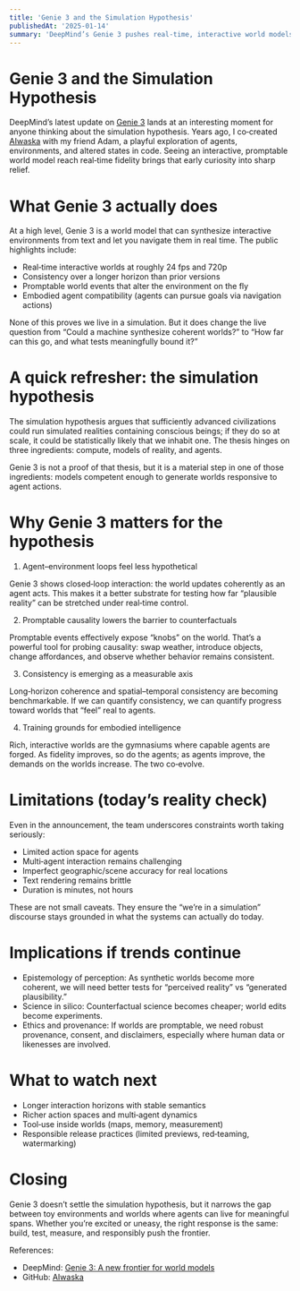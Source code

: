 ```yaml
---
title: 'Genie 3 and the Simulation Hypothesis'
publishedAt: '2025-01-14'
summary: 'DeepMind’s Genie 3 pushes real‑time, interactive world models. Here’s why it reopens the simulation hypothesis conversation, and what it means for synthetic realities.'
---
```


# Genie 3 and the Simulation Hypothesis

DeepMind’s latest update on <a href="https://deepmind.google/discover/blog/genie-3-a-new-frontier-for-world-models/" target="_blank" rel="noopener noreferrer">Genie 3</a> lands at an interesting moment for anyone thinking about the simulation hypothesis. Years ago, I co‑created <a href="https://github.com/adamcohenhillel/AIwaska" target="_blank" rel="noopener noreferrer">AIwaska</a> with my friend Adam, a playful exploration of agents, environments, and altered states in code. Seeing an interactive, promptable world model reach real‑time fidelity brings that early curiosity into sharp relief.

# What Genie 3 actually does

At a high level, Genie 3 is a world model that can synthesize interactive environments from text and let you navigate them in real time. The public highlights include:

- Real‑time interactive worlds at roughly 24 fps and 720p
- Consistency over a longer horizon than prior versions
- Promptable world events that alter the environment on the fly
- Embodied agent compatibility (agents can pursue goals via navigation actions)

None of this proves we live in a simulation. But it does change the live question from “Could a machine synthesize coherent worlds?” to “How far can this go, and what tests meaningfully bound it?”

# A quick refresher: the simulation hypothesis

The simulation hypothesis argues that sufficiently advanced civilizations could run simulated realities containing conscious beings; if they do so at scale, it could be statistically likely that we inhabit one. The thesis hinges on three ingredients: compute, models of reality, and agents.

Genie 3 is not a proof of that thesis, but it is a material step in one of those ingredients: models competent enough to generate worlds responsive to agent actions.

# Why Genie 3 matters for the hypothesis

1) Agent–environment loops feel less hypothetical

Genie 3 shows closed‑loop interaction: the world updates coherently as an agent acts. This makes it a better substrate for testing how far “plausible reality” can be stretched under real‑time control.

2) Promptable causality lowers the barrier to counterfactuals

Promptable events effectively expose “knobs” on the world. That’s a powerful tool for probing causality: swap weather, introduce objects, change affordances, and observe whether behavior remains consistent.

3) Consistency is emerging as a measurable axis

Long‑horizon coherence and spatial–temporal consistency are becoming benchmarkable. If we can quantify consistency, we can quantify progress toward worlds that “feel” real to agents.

4) Training grounds for embodied intelligence

Rich, interactive worlds are the gymnasiums where capable agents are forged. As fidelity improves, so do the agents; as agents improve, the demands on the worlds increase. The two co‑evolve.

# Limitations (today’s reality check)

Even in the announcement, the team underscores constraints worth taking seriously:

- Limited action space for agents
- Multi‑agent interaction remains challenging
- Imperfect geographic/scene accuracy for real locations
- Text rendering remains brittle
- Duration is minutes, not hours

These are not small caveats. They ensure the “we’re in a simulation” discourse stays grounded in what the systems can actually do today.

# Implications if trends continue

- Epistemology of perception: As synthetic worlds become more coherent, we will need better tests for “perceived reality” vs “generated plausibility.”
- Science in silico: Counterfactual science becomes cheaper; world edits become experiments.
- Ethics and provenance: If worlds are promptable, we need robust provenance, consent, and disclaimers, especially where human data or likenesses are involved.

# What to watch next

- Longer interaction horizons with stable semantics
- Richer action spaces and multi‑agent dynamics
- Tool‑use inside worlds (maps, memory, measurement)
- Responsible release practices (limited previews, red‑teaming, watermarking)

# Closing

Genie 3 doesn’t settle the simulation hypothesis, but it narrows the gap between toy environments and worlds where agents can live for meaningful spans. Whether you’re excited or uneasy, the right response is the same: build, test, measure, and responsibly push the frontier.

References:

- DeepMind: <a href="https://deepmind.google/discover/blog/genie-3-a-new-frontier-for-world-models/" target="_blank" rel="noopener noreferrer">Genie 3: A new frontier for world models</a>
- GitHub: <a href="https://github.com/adamcohenhillel/AIwaska" target="_blank" rel="noopener noreferrer">AIwaska</a>


